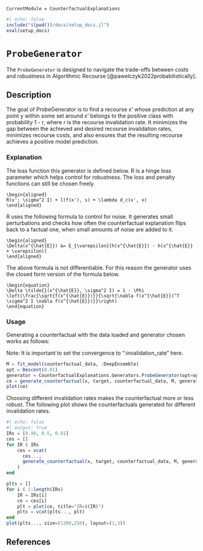 ``` @meta›
CurrentModule = CounterfactualExplanations 
```

```julia
#| echo: false
include("$(pwd())/docs/setup_docs.jl")
eval(setup_docs)
```

# `ProbeGenerator`

The `ProbeGenerator` is designed to navigate the trade-offs between costs and robustness in Algorithmic Recourse [@pawelczyk2022probabilistically].

## Description

The goal of ProbeGenerator is to find a recourse x' whose prediction at any point y within some set around x' belongs to the positive class with probability 1 - r, where r is the recourse invalidation rate. It minimizes the gap between the achieved and desired recourse invalidation rates, minimizes recourse costs, and also ensures that the resulting recourse achieves a positive model prediction.

### Explanation

The loss function this generator is defined below. R is a hinge loss parameter which helps control for robustness. The loss and penalty functions can still be chosen freely.

``` math
\begin{aligned}
R(x'; \sigma^2 I) + l(f(x'), s) + \lambda d_c(x', x)
\end{aligned}
```

R uses the following formula to control for noise. It generates small perturbations and checks how often the counterfactual explanation flips back to a factual one, when small amounts of noise are added to it.

``` math
\begin{aligned}
\Delta(x^{\hat{E}}) &= E_{\varepsilon}[h(x^{\hat{E}}) - h(x^{\hat{E}} + \varepsilon)]
\end{aligned}
```

The above formula is not differentiable. For this reason the generator uses the closed form version of the formula below.

``` math
\begin{equation}
\Delta \tilde{}(x^{\hat{E}}, \sigma^2 I) = 1 - \Phi \left(\frac{\sqrt{f(x^{\hat{E}})}}{\sqrt{\nabla f(x^{\hat{E}})^T \sigma^2 I \nabla f(x^{\hat{E}})}}\right) 
\end{equation}
```

### Usage

Generating a counterfactual with the data loaded and generator chosen works as follows:

Note: It is important to set the convergence to ":invalidation_rate" here.

```julia
M = fit_model(counterfactual_data, :DeepEnsemble)
opt = Descent(0.01)
generator = CounterfactualExplanations.Generators.ProbeGenerator(opt=opt)
ce = generate_counterfactual(x, target, counterfactual_data, M, generator, converge_when =:invalidation_rate, invalidation_rate = 0.5, learning_rate = 0.5)
plot(ce)
```

Choosing different invalidation rates makes the counterfactual more or less robust. The following plot shows the counterfactuals generated for different invalidation rates.

```julia
#| echo: false
#| output: true
IRs = [0.99, 0.5, 0.01]
ces = []
for IR ∈ IRs
    ces = vcat(
      ces...,
      generate_counterfactual(x, target, counterfactual_data, M, generator, converge_when =:invalidation_rate, invalidation_rate = IR, learning_rate = 0.5)
    )
end

plts = []
for i ∈ 1:length(IRs)
    IR = IRs[i]  
    ce = ces[i]
    plt = plot(ce, title="IR=$(IR)")
    plts = vcat(plts..., plt)
end
plot(plts..., size=(1200,250), layout=(1,3))
```

## References
